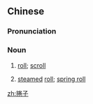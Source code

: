 {{also|卷子}}
==Chinese==
{{zh-forms|s=卷子|t2=卷子}}

===Pronunciation===
{{zh-pron
|m=juǎnzi
|cat=n
}}

===Noun===
{{zh-noun}}

# {{lb|zh|diminutive}} [[roll]]; [[scroll]]
# [[steamed]] [[roll]]; [[spring roll]]

{{zh-cat|Foods}}

[[zh:捲子]]